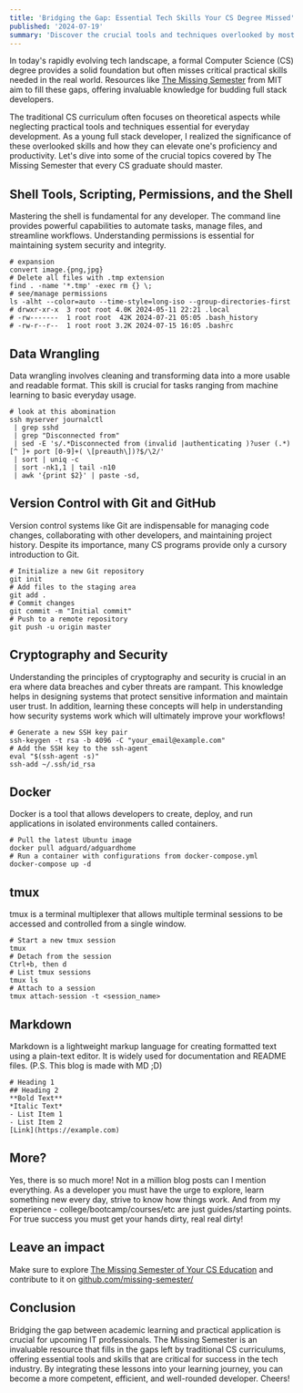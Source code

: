 ```yaml
---
title: 'Bridging the Gap: Essential Tech Skills Your CS Degree Missed'
published: '2024-07-19'
summary: 'Discover the crucial tools and techniques overlooked by most computer science programs. Learn how mastering these skills can supercharge your development career'
---
```


In today's rapidly evolving tech landscape, a formal Computer Science (CS) degree provides a solid foundation but often misses critical practical skills needed in the real world. Resources like [The Missing Semester](https://missing.csail.mit.edu/) from MIT aim to fill these gaps, offering invaluable knowledge for budding full stack developers.

The traditional CS curriculum often focuses on theoretical aspects while neglecting practical tools and techniques essential for everyday development. As a young full stack developer, I realized the significance of these overlooked skills and how they can elevate one's proficiency and productivity. Let's dive into some of the crucial topics covered by The Missing Semester that every CS graduate should master.

## Shell Tools, Scripting, Permissions, and the Shell

Mastering the shell is fundamental for any developer. The command line provides powerful capabilities to automate tasks, manage files, and streamline workflows. Understanding permissions is essential for maintaining system security and integrity.

```
# expansion
convert image.{png,jpg}
# Delete all files with .tmp extension
find . -name '*.tmp' -exec rm {} \;
# see/manage permissions 
ls -alht --color=auto --time-style=long-iso --group-directories-first
# drwxr-xr-x  3 root root 4.0K 2024-05-11 22:21 .local
# -rw-------  1 root root  42K 2024-07-21 05:05 .bash_history
# -rw-r--r--  1 root root 3.2K 2024-07-15 16:05 .bashrc
```

## Data Wrangling

Data wrangling involves cleaning and transforming data into a more usable and readable format. This skill is crucial for tasks ranging from machine learning to basic everyday usage.

```
# look at this abomination
ssh myserver journalctl
 | grep sshd
 | grep "Disconnected from"
 | sed -E 's/.*Disconnected from (invalid |authenticating )?user (.*) [^ ]+ port [0-9]+( \[preauth\])?$/\2/'
 | sort | uniq -c
 | sort -nk1,1 | tail -n10
 | awk '{print $2}' | paste -sd,
```

## Version Control with Git and GitHub

Version control systems like Git are indispensable for managing code changes, collaborating with other developers, and maintaining project history. Despite its importance, many CS programs provide only a cursory introduction to Git.

```
# Initialize a new Git repository
git init
# Add files to the staging area
git add .
# Commit changes
git commit -m "Initial commit"
# Push to a remote repository
git push -u origin master
```

## Cryptography and Security

Understanding the principles of cryptography and security is crucial in an era where data breaches and cyber threats are rampant. This knowledge helps in designing systems that protect sensitive information and maintain user trust. In addition, learning these concepts will help in understanding how security systems work which will ultimately improve your workflows!

```
# Generate a new SSH key pair
ssh-keygen -t rsa -b 4096 -C "your_email@example.com"
# Add the SSH key to the ssh-agent
eval "$(ssh-agent -s)"
ssh-add ~/.ssh/id_rsa
```

## Docker

Docker is a tool that allows developers to create, deploy, and run applications in isolated environments called containers.

```
# Pull the latest Ubuntu image
docker pull adguard/adguardhome
# Run a container with configurations from docker-compose.yml
docker-compose up -d
```

## tmux

tmux is a terminal multiplexer that allows multiple terminal sessions to be accessed and controlled from a single window.

```
# Start a new tmux session
tmux
# Detach from the session
Ctrl+b, then d
# List tmux sessions
tmux ls
# Attach to a session
tmux attach-session -t <session_name>
```

## Markdown

Markdown is a lightweight markup language for creating formatted text using a plain-text editor. It is widely used for documentation and README files. (P.S. This blog is made with MD ;D)


```
# Heading 1
## Heading 2
**Bold Text**
*Italic Text*
- List Item 1
- List Item 2
[Link](https://example.com)
```

## More?

Yes, there is so much more! Not in a million blog posts can I mention everything. As a developer you must have the urge to explore, learn something new every day, strive to know how things work. And from my experience - college/bootcamp/courses/etc are just guides/starting points. For true success you must get your hands dirty, real real dirty!

## Leave an impact

Make sure to explore [The Missing Semester of Your CS Education](https://missing.csail.mit.edu/) and contribute to it on [github.com/missing-semester/](https://github.com/missing-semester/missing-semester)

## Conclusion

Bridging the gap between academic learning and practical application is crucial for upcoming IT professionals. The Missing Semester is an invaluable resource that fills in the gaps left by traditional CS curriculums, offering essential tools and skills that are critical for success in the tech industry. By integrating these lessons into your learning journey, you can become a more competent, efficient, and well-rounded developer. Cheers!
